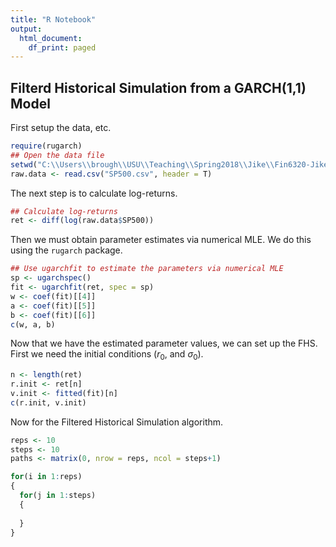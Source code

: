 ---
title: "R Notebook"
output:
  html_document:
    df_print: paged
---

## Filterd Historical Simulation from a GARCH(1,1) Model

First setup the data, etc.

```{r}
require(rugarch)
## Open the data file
setwd("C:\\Users\\brough\\USU\\Teaching\\Spring2018\\Jike\\Fin6320-Jike")
raw.data <- read.csv("SP500.csv", header = T)
```

The next step is to calculate log-returns. 


```{r}
## Calculate log-returns
ret <- diff(log(raw.data$SP500))
```

Then we must obtain parameter estimates via numerical MLE. We do this using the `rugarch` package. 

```{r}
## Use ugarchfit to estimate the parameters via numerical MLE
sp <- ugarchspec()
fit <- ugarchfit(ret, spec = sp)
w <- coef(fit)[[4]]
a <- coef(fit)[[5]]
b <- coef(fit)[[6]]
c(w, a, b)
```

Now that we have the estimated parameter values, we can set up the FHS. First we need the initial conditions ($r_{0}$, and $\sigma_{0}$).

```{r}
n <- length(ret)
r.init <- ret[n]
v.init <- fitted(fit)[n]
c(r.init, v.init)
```

Now for the Filtered Historical Simulation algorithm.

```{r}
reps <- 10
steps <- 10
paths <- matrix(0, nrow = reps, ncol = steps+1)

for(i in 1:reps)
{
  for(j in 1:steps)
  {
    
  }
}
```
